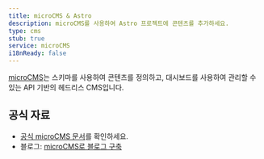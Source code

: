 ```yaml
---
title: microCMS & Astro
description: microCMS를 사용하여 Astro 프로젝트에 콘텐츠를 추가하세요.
type: cms
stub: true
service: microCMS
i18nReady: false
---
```


[microCMS](https://microcms.io/en)는 스키마를 사용하여 콘텐츠를 정의하고, 대시보드를 사용하여 관리할 수 있는 API 기반의 헤드리스 CMS입니다.

## 공식 자료

- [공식 microCMS 문서](https://document.microcms.io/tutorial/astro/astro-top)를 확인하세요.
- 블로그: [microCMS로 블로그 구축](https://blog.microcms.io/astro-microcms-introduction/)
